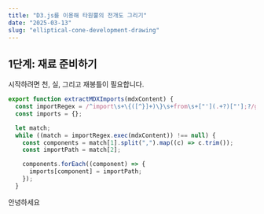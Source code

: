 ```yaml
---
title: "D3.js를 이용해 타원뿔의 전개도 그리기"
date: "2025-03-13"
slug: "elliptical-cone-development-drawing"
---
```



## 1단계: 재료 준비하기

시작하려면 천, 실, 그리고 재봉틀이 필요합니다.

<TestComponent />

```js
export function extractMDXImports(mdxContent) {
  const importRegex = /^import\s+\{([^}]+)\}\s+from\s+["'](.+?)["'];?/gm;
  const imports = {};

  let match;
  while ((match = importRegex.exec(mdxContent)) !== null) {
    const components = match[1].split(",").map((c) => c.trim());
    const importPath = match[2];

    components.forEach((component) => {
      imports[component] = importPath;
    });
  }
```

<AnotherComponent />

안녕하세요
